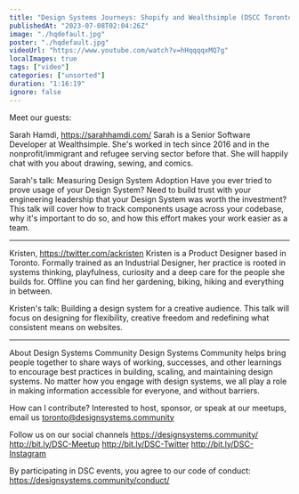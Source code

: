 ```yaml
---
title: "Design Systems Journeys: Shopify and Wealthsimple (DSCC Toronto)"
publishedAt: "2023-07-08T02:04:26Z"
image: "./hqdefault.jpg"
poster: "./hqdefault.jpg"
videoUrl: "https://www.youtube.com/watch?v=hHqqqqxMQ7g"
localImages: true
tags: ["video"]
categories: ["unsorted"]
duration: "1:16:19"
ignore: false
---
```

Meet our guests:

Sarah Hamdi, https://sarahhamdi.com/
Sarah is a Senior Software Developer at Wealthsimple. She's worked in tech since 2016 and in the nonprofit/immigrant and refugee serving sector before that. She will happily chat with you about drawing, sewing, and comics.

Sarah's talk: Measuring Design System Adoption
Have you ever tried to prove usage of your Design System? Need to build trust with your engineering leadership that your Design System was worth the investment? This talk will cover how to track components usage across your codebase, why it's important to do so, and how this effort makes your work easier as a team.

---

Kristen, https://twitter.com/ackristen
Kristen is a Product Designer based in Toronto. Formally trained as an Industrial Designer, her practice is rooted in systems thinking, playfulness, curiosity and a deep care for the people she builds for. Offline you can find her gardening, biking, hiking and everything in between.

Kristen's talk: Building a design system for a creative audience.
This talk will focus on designing for flexibility, creative freedom and redefining what consistent means on websites.

---

About Design Systems Community
Design Systems Community helps bring people together to share ways of working, successes, and other learnings to encourage best practices in building, scaling, and maintaining design systems. No matter how you engage with design systems, we all play a role in making information accessible for everyone, and without barriers.

How can I contribute?
Interested to host, sponsor, or speak at our meetups, email us toronto@designsystems.community

Follow us on our social channels
https://designsystems.community/
http://bit.ly/DSC-Meetup
http://bit.ly/DSC-Twitter
http://bit.ly/DSC-Instagram

By participating in DSC events, you agree to our code of conduct: https://designsystems.community/conduct/
